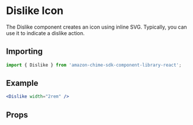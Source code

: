 

# Dislike Icon

The Dislike component creates an icon using inline SVG. Typically, you can use it to indicate a dislike action.

## Importing

```javascript
import { Dislike } from 'amazon-chime-sdk-component-library-react';
```

## Example

<ThemeProvider theme={lightTheme}>
  <GlobalStyles />
  <Preview>
    <Dislike width="2rem" />
  </Preview>
</ThemeProvider>

```jsx
<Dislike width="2rem" />
```

## Props

<Props of={Dislike} />
